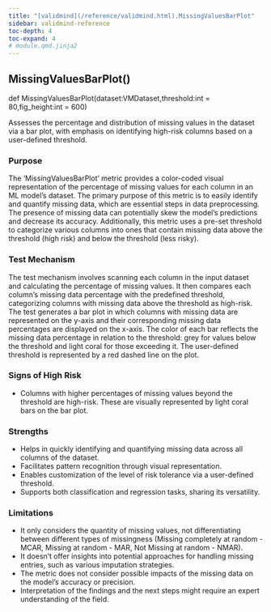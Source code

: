 ```yaml
---
title: "[validmind](/reference/validmind.html).MissingValuesBarPlot"
sidebar: validmind-reference
toc-depth: 4
toc-expand: 4
# module.qmd.jinja2
---
```


<!-- function.qmd.jinja2 -->

## MissingValuesBarPlot[()]{.muted}

<!-- signatures.jinja2 -->

::: {.signature}

<span class="kw">def</span> <span class="name">MissingValuesBarPlot</span>(<span class="param"><span class="n">dataset</span><span class="p">:</span><span class="n">VMDataset</span><span class="muted">,</span></span><span class="param"><span class="n">threshold</span><span class="p">:</span><span class="n">int</span><span class="o"> = </span><span class="kc">80</span><span class="muted">,</span></span><span class="param"><span class="n">fig_height</span><span class="p">:</span><span class="n">int</span><span class="o"> = </span><span class="kc">600</span></span>)</span>

:::

<!-- docstring.jinja2 -->

Assesses the percentage and distribution of missing values in the dataset via a bar plot, with emphasis on identifying high-risk columns based on a user-defined threshold.

### Purpose

The 'MissingValuesBarPlot' metric provides a color-coded visual representation of the percentage of missing values for each column in an ML model's dataset. The primary purpose of this metric is to easily identify and quantify missing data, which are essential steps in data preprocessing. The presence of missing data can potentially skew the model's predictions and decrease its accuracy. Additionally, this metric uses a pre-set threshold to categorize various columns into ones that contain missing data above the threshold (high risk) and below the threshold (less risky).

### Test Mechanism

The test mechanism involves scanning each column in the input dataset and calculating the percentage of missing values. It then compares each column's missing data percentage with the predefined threshold, categorizing columns with missing data above the threshold as high-risk. The test generates a bar plot in which columns with missing data are represented on the y-axis and their corresponding missing data percentages are displayed on the x-axis. The color of each bar reflects the missing data percentage in relation to the threshold: grey for values below the threshold and light coral for those exceeding it. The user-defined threshold is represented by a red dashed line on the plot.

### Signs of High Risk

- Columns with higher percentages of missing values beyond the threshold are high-risk. These are visually represented by light coral bars on the bar plot.

### Strengths

- Helps in quickly identifying and quantifying missing data across all columns of the dataset.
- Facilitates pattern recognition through visual representation.
- Enables customization of the level of risk tolerance via a user-defined threshold.
- Supports both classification and regression tasks, sharing its versatility.

### Limitations

- It only considers the quantity of missing values, not differentiating between different types of missingness (Missing completely at random - MCAR, Missing at random - MAR, Not Missing at random - NMAR).
- It doesn't offer insights into potential approaches for handling missing entries, such as various imputation strategies.
- The metric does not consider possible impacts of the missing data on the model's accuracy or precision.
- Interpretation of the findings and the next steps might require an expert understanding of the field.
